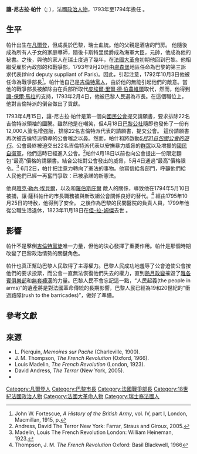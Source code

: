 {{roughtranslation|time=2016-12-20T02:09:01+00:00}}
{{Infobox Mayor
|honorific-prefix   =
|name               = 讓-尼古拉·帕什
|honorific-suffix   =
|image             =Pache 2497.jpg
|caption           =在[[巴黎市政廳|巴黎市政廳]]的讓-尼古拉·帕什雕像
|order              =
|title              = 第七屆{{Link-en|巴黎市長名單| List of mayors of Paris|巴黎市長}} 
| nationality =	法蘭西
|term_start         = 1793年2月14日
|term_end           = 1794年5月10日
|deputy             =
|governor           =
|predecessor        = {{Link-en|尼古拉斯·尚邦| Nicolas Chambon }}
|successor          ={{Link-en|讓-巴蒂斯特·弗勒里奧-萊斯科|Jean-Baptiste Fleuriot-Lescot }} 
|constituency       =
|birth_date   = {{birth date|1746|5|5|df=yes}} 
|birth_place  = 法蘭西[[凡爾登|凡爾登]]
|death_date   = {{death date and age|1823|11|18|1746|5|5|df=yes}}
|death_place  = [[但-拉-姆傑|但-拉-姆傑]]，[[阿登省|阿登省]]，法蘭西 
|restingplace =
|restingplacecoordinates =
|birthname    =
|party        =[[吉倫特派|吉倫特派]]
|spouse       = 
|relations    =
|children     = 
|residence    =
|alma_mater   =
|occupation   = 政治家 
|profession   = 
|influences        = 
|religion     = 
|signature    =
|signature_alt=
|website      = 
|footnotes    =
}}

'''讓-尼古拉·帕什'''（{{lang-fr|'''Jean-Nicolas Pache'''}}; {{bd|1746年|5月5日|1823年|11月18日}}），法國[[政治人物|政治人物]]，1793年至1794年擔任{{Link-en|巴黎市長名單| List of mayors of Paris|巴黎市長}} 。

==生平==
帕什出生在[[凡爾登|凡爾登]]，但成長於巴黎，瑞士血統。他的父親是{{Link-en|卡斯特里酒店|Hotel of Marshal de Castries}}酒店的門房。 他隨後成為{{Link-fr|卡斯特里酒店|Hôtel de Castries}}所有人{{Link-en|夏爾·歐仁·加布里埃爾·德·拉·克魯瓦|Charles Eugène Gabriel de La Croix|卡斯特里侯爵}}子女的家庭導師，隨後卡斯特里侯爵成為海軍大臣，元帥，他成為他的秘書。之後，與他的家人在瑞士度過了幾年，在[[法國大革命|法國大革命]]初期他回到巴黎。他相繼受雇於內政部的和戰爭部，1793年9月20日由[[盧森堡|盧森堡]]地區任命為巴黎的第三訴求代表(third deputy suppliant of Paris)。因此，引起注意，1792年10月3日他被任命為戰爭部長<ref>John W. Fortescue, ''A History of the British Army'', vol. IV, part I, London, Macmillan, 1915, p.</ref>。帕什他自己是[[吉倫特派|吉倫特黨人]]，由於他的無能引起他們的敵意。當他的戰爭部長被解除由在兵部所取代[[皮埃爾·里爾·德·伯農維爾|皮埃爾·里爾·德·伯農維爾]]取代，然而，他得到[[讓-保爾·馬拉|讓-保爾·馬拉]]的支持，1793年2月4日，他被巴黎人民選為市長。在這個職位上，他對吉倫特派的倒台做出了貢獻。

1793年4月15日，讓-尼古拉·帕什是第一個向[[國民公會|國民公會]]提交請願書，要求排除22名吉倫特派領袖的圖騰。雖然他是在嘲笑，但4月18日[[巴黎公社_(法國大革命)|巴黎公社]]隨即也發佈了一份有12,000人簽名增強版，排除22名吉倫特派代表的請願書，提交公會。 這份請願書再次被吉倫特派領導的公會嗤之以鼻。然而，帕什和{{Link-en|皮埃爾·加斯帕德·肖梅特|Pierre Gaspard Chaumette}}將啟動''[[1793年5月31日-6月2日的暴動|5月31日包圍公會的遊行]]''。公會最終被迫交出22名吉倫特派代表以安撫暴力威脅的[[無套褲漢|群眾]]以及增援的[[國民自衛軍|國民自衛軍]]，他們這時已經進入公會。<ref>Andress, David  The Terror  New York: Farrar, Straus and Giroux, 2005.</ref>帕什4月18日以前也向公會提出一份限定麵包“最高”價格的請願書。結合公社對公會發出的威脅，5月4日通過“最高”價格限令。<ref>Madelin, Louis The French Revolution  London: William Heineman, 1923.</ref> 6月2日，帕什把注意力轉向了憲法的事物。他寫信給各部門，呼籲他們給人民他們已經一再奮鬥爭取：已被承諾的新憲法。

他與[[雅克·R·埃貝爾|雅克·勒內·埃貝爾]]，{{Link-en|皮埃爾·加斯帕德·肖梅特|Pierre Gaspard Chaumette}}以及和[[馬克西米連·羅伯斯庇爾|羅伯斯庇爾]] 敵人的關係，導致他在1794年5月10日被捕，讓·薩科帕什的市長職務被與新改組公會關係良好的{{Link-en|讓-巴蒂斯特·弗勒裡奧-萊斯科|Jean-Baptiste Fleuriot-Lescot }}替代。<ref>Thompson, J. M. ''The French Revolution'' Oxford: Basil Blackwell, 1966</ref> 經由1795年10月25日的特赦，他得到了安全。 之後作為巴黎的民間醫院的負責人員，1799年他從公職生活退休，1823年11月18日在[[但-拉-姆傑|但-拉-姆傑]]去世 。

==影響==
帕什不是擊倒[[吉倫特派|吉倫特黨徒]]唯一力量，但他的決心發揮了重要作用。帕什是那個時期改變了巴黎政治情勢的關鍵角色。	

帕什也真正幫助巴黎人民取得了主導權力。巴黎人民成功地羞辱了公會迫使公會按他們的要求投票，而公會一直無法恢復他們失去的權力，直到[[熱月政變|熱月政變]]摧毀了[[雅各賓俱樂部|雅各賓俱樂部]]和[[無套褲漢|無套褲漢]]的力量。巴黎人民不會忘記這一點，“人民起義(the people in arms)”的遺產將是對法國革命傳統的長期影響，巴黎人民已經為19和20世紀的“衝過路障(rush to the barricades)”，做好了準備。

==參考文獻==
{{Reflist}}

==來源==
*L. Pierquin, ''Memoires sur Pache'' (Charleville, 1900).
*J. M. Thompson, ''The French Revolution'' (Oxford, 1966).
*Louis Madelin, ''The French Revolution'' (London, 1923).
*David Andress, ''The Terror'' (New York, 2005).
*{{EB1911|wstitle = Pache, Jean Nicolas|volume=20 }}

{{s-start}}
{{s-off}}
{{Succession box
 | before = {{Link-en|皮埃爾·亨利·埃萊娜·瑪麗·勒布倫-通迪|Pierre Henri Hélène Marie Lebrun-Tondu|皮埃爾·勒布倫}}
 | title   ={{Link-en|戰爭部長|Secretary of State for War (France)}} 
|years= 1792年10月18日 – 1793年2月4日
 | after = [[皮埃爾·里爾·德·伯農維爾|皮埃爾·里爾·德·伯農維爾]]
}}
{{end}}

{{Authority control}}
{{DEFAULTSORT:Pache, Jean-Nicolas}}

[[Category:凡爾登人|Category:凡爾登人]]
[[Category:巴黎市長|Category:巴黎市長]]
[[Category:法國戰爭部長|Category:法國戰爭部長]]
[[Category:18世紀法國政治人物|Category:18世紀法國政治人物]]
[[Category:法國大革命人物|Category:法國大革命人物]]
[[Category:瑞士裔法國人|Category:瑞士裔法國人]]